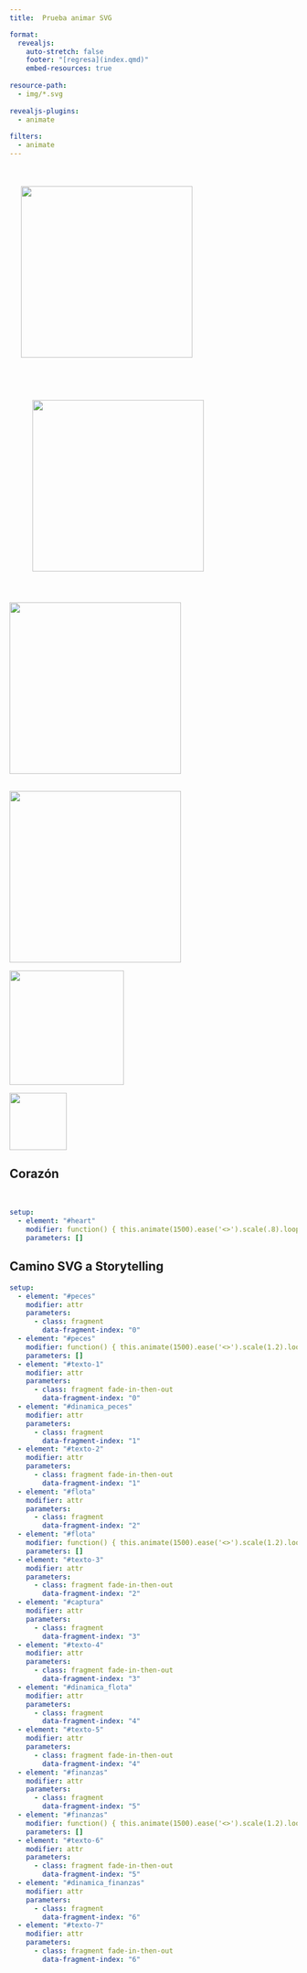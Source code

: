 ```yaml
---
title:  Prueba animar SVG  

format:
  revealjs: 
    auto-stretch: false
    footer: "[regresa](index.qmd)"
    embed-resources: true
    
resource-path: 
  - img/*.svg
      
revealjs-plugins:
  - animate
  
filters: 
  - animate
---
```



## {auto-animate=true auto-animate-easing="ease-in-out"}

::: {.r-hstack}
![](circulo-A.png){data-id="box1" auto-animate-delay="0" style="margin: 20px;" width=300px}


![](circulo-B.png){data-id="box2" auto-animate-delay="0.1" style="margin: 40px;" width=300px}


![](circulo-C.png){data-id="box3" auto-animate-delay="0.2" width=300px}
:::


## {auto-animate=true auto-animate-easing="ease-in-out" }

::: {.r-stack}
![](circulo-A2.png){data-id="box1" width=300px}

![](circulo-B2.png){data-id="box2" width=200px}

![](circulo-C.png){data-id="box3" width=100px} 
:::



## Corazón

\


```yaml { .animate src="img/heart.svg" style="margin: 0 auto; display: block" width=50%}
setup:
  - element: "#heart"
    modifier: function() { this.animate(1500).ease('<>').scale(.8).loop(true,true);}
    parameters: []
``` 


## Camino SVG a Storytelling



```yaml {.animate src="img/modelo-st-6.svg" }
setup:
  - element: "#peces"
    modifier: attr
    parameters:
      - class: fragment
        data-fragment-index: "0"
  - element: "#peces"
    modifier: function() { this.animate(1500).ease('<>').scale(1.2).loop(6,5);}
    parameters: []
  - element: "#texto-1"
    modifier: attr
    parameters:
      - class: fragment fade-in-then-out
        data-fragment-index: "0"
  - element: "#dinamica_peces"
    modifier: attr
    parameters:
      - class: fragment
        data-fragment-index: "1"
  - element: "#texto-2"
    modifier: attr
    parameters:
      - class: fragment fade-in-then-out
        data-fragment-index: "1"
  - element: "#flota"
    modifier: attr
    parameters:
      - class: fragment
        data-fragment-index: "2"
  - element: "#flota"
    modifier: function() { this.animate(1500).ease('<>').scale(1.2).loop(10, 5);}
    parameters: []
  - element: "#texto-3"
    modifier: attr
    parameters:
      - class: fragment fade-in-then-out
        data-fragment-index: "2"
  - element: "#captura"
    modifier: attr
    parameters:
      - class: fragment
        data-fragment-index: "3"
  - element: "#texto-4"
    modifier: attr
    parameters:
      - class: fragment fade-in-then-out
        data-fragment-index: "3"
  - element: "#dinamica_flota"
    modifier: attr
    parameters:
      - class: fragment
        data-fragment-index: "4"
  - element: "#texto-5"
    modifier: attr
    parameters:
      - class: fragment fade-in-then-out
        data-fragment-index: "4"
  - element: "#finanzas"
    modifier: attr
    parameters:
      - class: fragment
        data-fragment-index: "5"
  - element: "#finanzas"
    modifier: function() { this.animate(1500).ease('<>').scale(1.2).loop(16,5);}
    parameters: []
  - element: "#texto-6"
    modifier: attr
    parameters:
      - class: fragment fade-in-then-out
        data-fragment-index: "5"
  - element: "#dinamica_finanzas"
    modifier: attr
    parameters:
      - class: fragment
        data-fragment-index: "6"
  - element: "#texto-7"
    modifier: attr
    parameters:
      - class: fragment fade-in-then-out
        data-fragment-index: "6"
```

